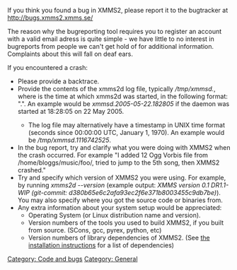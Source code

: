 {{Navbar}}

If you think you found a bug in XMMS2, please report it to the bugtracker at http://bugs.xmms2.xmms.se/

The reason why the bugreporting tool requires you to register an account with a valid email adress is quite simple - we have little to no interest in bugreports from people we can't get hold of for additional information. Complaints about this will fall on deaf ears.

If you encountered a crash:
* Please provide a backtrace.
* Provide the contents of the xmms2d log file, typically ''/tmp/xmmsd.<timestamp>'', where ''<timestamp>'' is the time at which xmms2d was started, in the following format: "<iso8601 date>.<hour><minutes><seconds>". An example would be ''xmmsd.2005-05-22.182805'' if the daemon was started at 18:28:05 on 22 May 2005.
** The log file may alternatively have a timestamp in UNIX time format (seconds since 00:00:00 UTC, January 1, 1970). An example would be ''/tmp/xmmsd.1116742525''.
* In the bug report, try and clarify what you were doing with XMMS2 when the crash occurred. For example "I added 12 Ogg Vorbis file from /home/bloggs/music/foo/, tried to jump to the 5th song, then XMMS2 crashed."
* Try and specify which version of XMMS2 you were using. For example, by running ''xmms2d --version'' (example output: ''XMMS version 0.1 DR1.1-WIP (git-commit: d380b65e6c2afa93ec2f6e371b8003455c9db7be)''). You may also specify where you got the source code or binaries from.
* Any extra information about your system setup would be appreciated:
** Operating System (or Linux distribution name and version).
** Version numbers of the tools you used to build XMMS2, if you built from source. (SCons, gcc, pyrex, python, etc)
** Version numbers of library dependencies of XMMS2. (See [[Install instructions#Dependencies | the installation instructions]] for a list of dependencies)

[[Category: Code and bugs]]
[[Category: General]]